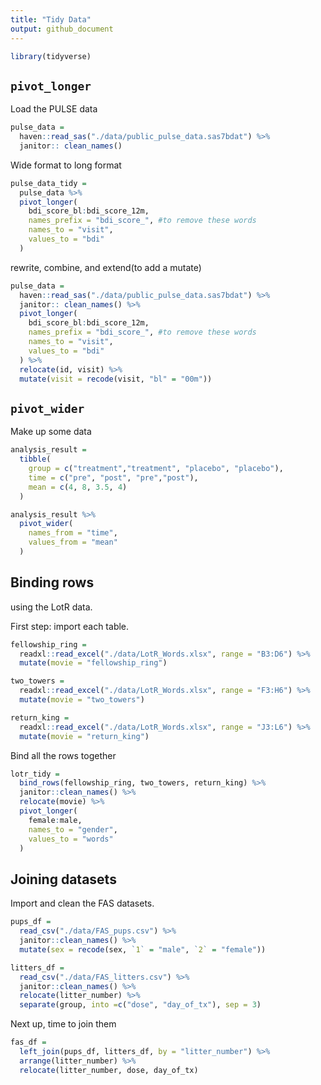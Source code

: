 ```yaml
---
title: "Tidy Data"
output: github_document
---
```


```r
library(tidyverse)
```

##    `pivot_longer`

Load the PULSE data

```r
pulse_data =
  haven::read_sas("./data/public_pulse_data.sas7bdat") %>% 
  janitor:: clean_names()
```

Wide format to long format
```r
pulse_data_tidy =
  pulse_data %>% 
  pivot_longer(
    bdi_score_bl:bdi_score_12m,
    names_prefix = "bdi_score_", #to remove these words
    names_to = "visit",
    values_to = "bdi"
  )
```


rewrite, combine, and extend(to add a mutate)
```r
pulse_data =
  haven::read_sas("./data/public_pulse_data.sas7bdat") %>% 
  janitor:: clean_names() %>% 
  pivot_longer(
    bdi_score_bl:bdi_score_12m,
    names_prefix = "bdi_score_", #to remove these words
    names_to = "visit",
    values_to = "bdi"
  ) %>% 
  relocate(id, visit) %>% 
  mutate(visit = recode(visit, "bl" = "00m"))
```

## `pivot_wider`
Make up some data
```r
analysis_result =
  tibble(
    group = c("treatment","treatment", "placebo", "placebo"),
    time = c("pre", "post", "pre","post"),
    mean = c(4, 8, 3.5, 4)
  )

analysis_result %>% 
  pivot_wider(
    names_from = "time",
    values_from = "mean"
  )
```

## Binding rows
using the LotR data.

First step: import each table.

```r
fellowship_ring = 
  readxl::read_excel("./data/LotR_Words.xlsx", range = "B3:D6") %>% 
  mutate(movie = "fellowship_ring")

two_towers = 
  readxl::read_excel("./data/LotR_Words.xlsx", range = "F3:H6") %>% 
  mutate(movie = "two_towers")

return_king = 
  readxl::read_excel("./data/LotR_Words.xlsx", range = "J3:L6") %>% 
  mutate(movie = "return_king")
```

Bind all the rows together

```r
lotr_tidy =
  bind_rows(fellowship_ring, two_towers, return_king) %>% 
  janitor::clean_names() %>% 
  relocate(movie) %>% 
  pivot_longer(
    female:male,
    names_to = "gender",
    values_to = "words"
  )
```

## Joining datasets
Import and clean the FAS datasets.

```r
pups_df = 
  read_csv("./data/FAS_pups.csv") %>% 
  janitor::clean_names() %>% 
  mutate(sex = recode(sex, `1` = "male", `2` = "female"))

litters_df =
  read_csv("./data/FAS_litters.csv") %>% 
  janitor::clean_names() %>% 
  relocate(litter_number) %>% 
  separate(group, into =c("dose", "day_of_tx"), sep = 3)
```

Next up, time to join them

```r
fas_df = 
  left_join(pups_df, litters_df, by = "litter_number") %>% 
  arrange(litter_number) %>% 
  relocate(litter_number, dose, day_of_tx)

```

























